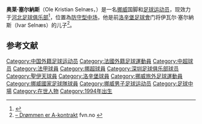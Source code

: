 {{Infobox football biography
| name                = 奥莱·塞尔納斯
| image               = 塞尔纳斯.png
| fullname            = Ole Kristian Selnæs
| birth_date          = {{birth date and age|1994|7|7|df=yes}}
| birth_place         = 挪威[[特隆赫姆|特隆赫姆]]
| height              = 1.87m
| position            = [[中场|中场]]
| currentclub         = [[深圳市足球俱乐部|深圳市足球俱乐部]]
| clubnumber          = 10
| youthyears1         =                                
| youthclubs1         = Skjetten SK
| youthyears2         = {{0|0000}}–2009                             
| youthclubs2         = {{link-en|Sverresborg IF}} 
| youthyears3         = 2009–2012
| youthclubs3         = [[洛辛堡足球會|洛辛堡足球會]]
| years1              = 2012–2016
| clubs1              = [[洛辛堡足球會|洛辛堡足球會]]
| caps1               = 87
| goals1              = 4
| years2              = 2016–2019
| clubs2              = [[聖伊天體育會|聖伊天體育會]]
| caps2               = 75
| goals2              = 0
| years3              = 2019–2021
| clubs3              = [[深圳市足球俱乐部|深圳市足球俱乐部]]
| caps3               = 45
| goals3              = 4
| years4              = 2021-
| clubs4              = [[河北足球俱乐部|河北足球俱乐部]]
| caps4               = 0
| goals4              = 0
| nationalyears1      = 2010
| nationalteam1       = {{link-en|挪威U16|Norway national under-16 football team}}
| nationalcaps1       = 10
| nationalgoals1      = 2
| nationalyears2      = 2011
| nationalteam2       = {{link-en|挪威U17|Norway national under-17 football team}}
| nationalcaps2       = 12
| nationalgoals2      = 0
| nationalyears3      = 2011–2012
| nationalteam3       = {{link-en|挪威U18|Norway national under-18 football team}}
| nationalcaps3       = 7
| nationalgoals3      = 0
| nationalyears4      = 2012–2013
| nationalteam4       = {{link-en|挪威U19|Norway national under-19 football team}}
| nationalcaps4       = 11
| nationalgoals4      = 1
| nationalyears5      = 2013–2016
| nationalteam5       = [[挪威21歲以下國家足球隊|挪威21歲以下國家足球隊]]
| nationalcaps5       = 8
| nationalgoals5      = 0
| nationalyears6      = 2015–2019
| nationalteam6       = [[挪威國家足球隊|挪威國家足球隊]]
| nationalcaps6       = 32
| nationalgoals6      = 2
| club-update         = 31 December 2020
| nationalteam-update = 15 November 2019
}}
'''奥莱·塞尔納斯'''（Ole Kristian Selnæs，{{bd|1994年|7月7日||}}）是一名[[挪威|挪威]]国脚和[[足球|足球运动员]]，现效力于[[河北足球俱乐部|河北足球俱乐部]]<ref>{{Cite web|title=河北宣布深足外援塞尔纳斯加盟 能让球队攻守平衡|url=https://sports.sina.com.cn/china/j/2021-04-13/doc-ikmyaawa9372285.shtml|access-date=2021-04-13|archive-date=2021-04-13|archive-url=https://web.archive.org/web/20210413200735/https://sports.sina.com.cn/china/j/2021-04-13/doc-ikmyaawa9372285.shtml|dead-url=no}}</ref>，位置為[[中场|防守型中场]]，他是前[[洛辛堡足球會|洛辛堡足球會]]门将伊瓦尔·塞尔納斯（Ivar Selnæs）的儿子<ref name="fvn">[https://archive.today/20130222204353/http://fotball.fvn.no/lamanga/article222589.ece – Drømmen er A-kontrakt] fvn.no {{In lang|no}}</ref>。

==参考文献==
{{reflist}}

[[Category:中国外籍足球运动员|Category:中国外籍足球运动员]]
[[Category:法國外籍足球運動員|Category:法國外籍足球運動員]]
[[Category:中超球员|Category:中超球员]]
[[Category:法甲球員|Category:法甲球員]]
[[Category:挪超球員|Category:挪超球員]]
[[Category:深圳足球俱乐部球员|Category:深圳足球俱乐部球员]]
[[Category:聖伊天球員|Category:聖伊天球員]]
[[Category:洛辛堡球員|Category:洛辛堡球員]]
[[Category:挪威旅外足球運動員|Category:挪威旅外足球運動員]]
[[Category:挪威國家足球隊球員|Category:挪威國家足球隊球員]]
[[Category:挪威男子足球运动员|Category:挪威男子足球运动员]]
[[Category:足球中場|Category:足球中場]]
[[Category:在世人物|Category:在世人物]]
[[Category:1994年出生|Category:1994年出生]]